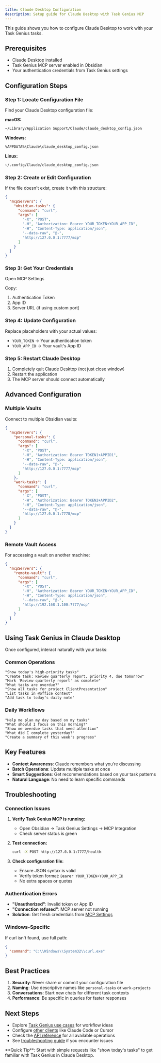 ```yaml
---
title: Claude Desktop Configuration
description: Setup guide for Claude Desktop with Task Genius MCP
---
```


This guide shows you how to configure Claude Desktop to work with your Task Genius tasks.

## Prerequisites

- Claude Desktop installed
- Task Genius MCP server enabled in Obsidian
- Your authentication credentials from Task Genius settings

## Configuration Steps

### Step 1: Locate Configuration File

Find your Claude Desktop configuration file:

**macOS:**
```bash
~/Library/Application Support/Claude/claude_desktop_config.json
```

**Windows:**
```bash
%APPDATA%\Claude\claude_desktop_config.json
```

**Linux:**
```bash
~/.config/Claude/claude_desktop_config.json
```

### Step 2: Create or Edit Configuration

If the file doesn't exist, create it with this structure:

```json
{
  "mcpServers": {
    "obsidian-tasks": {
      "command": "curl",
      "args": [
        "-X", "POST",
        "-H", "Authorization: Bearer YOUR_TOKEN+YOUR_APP_ID",
        "-H", "Content-Type: application/json",
        "--data-raw", "@-",
        "http://127.0.0.1:7777/mcp"
      ]
    }
  }
}
```

### Step 3: Get Your Credentials

<DeepLinkButton href="obsidian://task-genius/settings?tab=mcp-integration">
  Open MCP Settings
</DeepLinkButton>

Copy:
1. Authentication Token
2. App ID
3. Server URL (if using custom port)

### Step 4: Update Configuration

Replace placeholders with your actual values:
- `YOUR_TOKEN` → Your authentication token
- `YOUR_APP_ID` → Your vault's App ID

### Step 5: Restart Claude Desktop

1. Completely quit Claude Desktop (not just close window)
2. Restart the application
3. The MCP server should connect automatically

## Advanced Configuration

### Multiple Vaults

Connect to multiple Obsidian vaults:

```json
{
  "mcpServers": {
    "personal-tasks": {
      "command": "curl",
      "args": [
        "-X", "POST",
        "-H", "Authorization: Bearer TOKEN1+APPID1",
        "-H", "Content-Type: application/json",
        "--data-raw", "@-",
        "http://127.0.0.1:7777/mcp"
      ]
    },
    "work-tasks": {
      "command": "curl",
      "args": [
        "-X", "POST",
        "-H", "Authorization: Bearer TOKEN2+APPID2",
        "-H", "Content-Type: application/json",
        "--data-raw", "@-",
        "http://127.0.0.1:7778/mcp"
      ]
    }
  }
}
```

### Remote Vault Access

For accessing a vault on another machine:

```json
{
  "mcpServers": {
    "remote-vault": {
      "command": "curl",
      "args": [
        "-X", "POST",
        "-H", "Authorization: Bearer YOUR_TOKEN+YOUR_APP_ID",
        "-H", "Content-Type: application/json",
        "--data-raw", "@-",
        "http://192.168.1.100:7777/mcp"
      ]
    }
  }
}
```


## Using Task Genius in Claude Desktop

Once configured, interact naturally with your tasks:

### Common Operations

```text
"Show today's high-priority tasks"
"Create task: Review quarterly report, priority 4, due tomorrow"
"Mark 'Review quarterly report' as complete"
"What tasks are overdue?"
"Show all tasks for project ClientPresentation"
"List tasks in @office context"
"Add task to today's daily note"
```

### Daily Workflows

```text
"Help me plan my day based on my tasks"
"What should I focus on this morning?"
"Show me overdue tasks that need attention"
"What did I complete yesterday?"
"Create a summary of this week's progress"
```

## Key Features

- **Context Awareness**: Claude remembers what you're discussing
- **Batch Operations**: Update multiple tasks at once
- **Smart Suggestions**: Get recommendations based on your task patterns
- **Natural Language**: No need to learn specific commands

## Troubleshooting

### Connection Issues

1. **Verify Task Genius MCP is running:**
   - Open Obsidian → Task Genius Settings → MCP Integration
   - Check server status is green

2. **Test connection:**
   ```bash
   curl -X POST http://127.0.0.1:7777/health
   ```

3. **Check configuration file:**
   - Ensure JSON syntax is valid
   - Verify token format: `Bearer YOUR_TOKEN+YOUR_APP_ID`
   - No extra spaces or quotes

### Authentication Errors

- **"Unauthorized"**: Invalid token or App ID
- **"Connection refused"**: MCP server not running
- **Solution**: Get fresh credentials from <a href="obsidian://task-genius/settings?tab=mcp-integration">MCP Settings</a>

### Windows-Specific

If curl isn't found, use full path:
```json
{
  "command": "C:\\Windows\\System32\\curl.exe"
}
```

## Best Practices

1. **Security**: Never share or commit your configuration file
2. **Naming**: Use descriptive names like `personal-tasks` or `work-projects`
3. **Conversations**: Start new chats for different task contexts
4. **Performance**: Be specific in queries for faster responses


## Next Steps

- Explore [Task Genius use cases](/docs/mcp-integration/use-cases) for workflow ideas
- Configure [other clients](/docs/mcp-integration/clients) like Claude Code or Cursor
- Check the [API reference](/docs/mcp-integration/api-reference) for all available operations
- See [troubleshooting guide](/docs/mcp-integration/troubleshooting) if you encounter issues

<Callout type="success">
  **Quick Tip**: Start with simple requests like "show today's tasks" to get familiar with Task Genius in Claude Desktop.
</Callout>